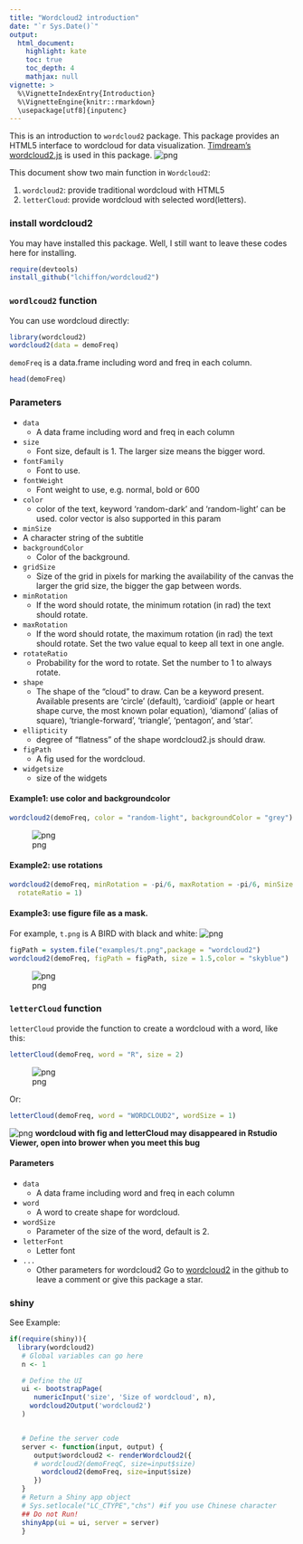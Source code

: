 ```yaml
---
title: "Wordcloud2 introduction"
date: "`r Sys.Date()`"
output: 
  html_document:
    highlight: kate
    toc: true
    toc_depth: 4
    mathjax: null
vignette: >
  %\VignetteIndexEntry{Introduction}
  %\VignetteEngine{knitr::rmarkdown}
  \usepackage[utf8]{inputenc}
---
```



This is an introduction to `wordcloud2` package. This package provides an HTML5 interface to wordcloud for data visualization. [Timdream's wordcloud2.js](https://github.com/timdream/wordcloud2.js) is used in this package.
![png](img/wordcloud2.png)

This document show two main function in `Wordcloud2`:

1. `wordcloud2`: provide traditional wordcloud with HTML5
2. `letterCloud`: provide wordcloud with selected word(letters).

### install wordcloud2

You may have installed this package. Well, I still want to leave these codes here for installing.
```r
require(devtools)
install_github("lchiffon/wordcloud2")
```

### `wordlcoud2` function

You can use wordcloud directly:
```r
library(wordcloud2)
wordcloud2(data = demoFreq)
```

`demoFreq` is a data.frame including word and freq in each column.

```r
head(demoFreq)
```

### Parameters
- `data`
  - A data frame including word and freq in each column
- `size`
  - Font size, default is 1. The larger size means the bigger word.
- `fontFamily`	
  - Font to use.
- `fontWeight`	
  - Font weight to use, e.g. normal, bold or 600
- `color`	
  - color of the text, keyword 'random-dark' and 'random-light' can be used. color vector is also supported in this param
- `minSize`	
 - A character string of the subtitle
- `backgroundColor`	
  - Color of the background.
- `gridSize`	
  - Size of the grid in pixels for marking the availability of the canvas the larger the grid size, the bigger the gap between words.
- `minRotation`	
  - If the word should rotate, the minimum rotation (in rad) the text should rotate.
- `maxRotation`	
  - If the word should rotate, the maximum rotation (in rad) the text should rotate. Set the two value equal to keep all text in one angle.
- `rotateRatio`	
  - Probability for the word to rotate. Set the number to 1 to always rotate.
- `shape`	
  - The shape of the "cloud" to draw. Can be a keyword present. Available presents are 'circle' (default), 'cardioid' (apple or heart shape curve, the most known polar equation), 'diamond' (alias of square), 'triangle-forward', 'triangle', 'pentagon', and 'star'.
- `ellipticity`
  - degree of "flatness" of the shape wordcloud2.js should draw.
- `figPath`
  - A fig used for the wordcloud.
- `widgetsize`	
  - size of the widgets

#### Example1: use color and backgroundcolor
```r
wordcloud2(demoFreq, color = "random-light", backgroundColor = "grey")
```
![png](img/ex1.png)

#### Example2: use rotations

```r
wordcloud2(demoFreq, minRotation = -pi/6, maxRotation = -pi/6, minSize = 10,
  rotateRatio = 1)
```

#### Example3: use figure file as a mask.

For example, `t.png` is A BIRD with black and white:
![png](img/t.png)

```r
figPath = system.file("examples/t.png",package = "wordcloud2")
wordcloud2(demoFreq, figPath = figPath, size = 1.5,color = "skyblue")
```
![png](img/tcloud.png)

### `letterCloud` function 

`letterCloud` provide the function to create a wordcloud with a word, like this:
```r
letterCloud(demoFreq, word = "R", size = 2)
```
![png](img/R.png)

Or:
```r
letterCloud(demoFreq, word = "WORDCLOUD2", wordSize = 1)
```
![png](img/wordcloud2.png)
**wordcloud with fig and letterCloud may disappeared in Rstudio Viewer, open into brower when you meet this bug**

#### Parameters

- `data`	
  - A data frame including word and freq in each column
- `word`	
  - A word to create shape for wordcloud.
- `wordSize`
  - Parameter of the size of the word, default is 2.
- `letterFont`	
  - Letter font
- `...`
  - Other parameters for wordcloud2
Go to [wordcloud2](http://github.com/lchiffon/wordcloud2) in the github to leave a comment or give this package a star.

### shiny

See Example:
```r
if(require(shiny)){
  library(wordcloud2)
   # Global variables can go here
   n <- 1

   # Define the UI
   ui <- bootstrapPage(
      numericInput('size', 'Size of wordcloud', n),
     wordcloud2Output('wordcloud2')
   )


   # Define the server code
   server <- function(input, output) {
      output$wordcloud2 <- renderWordcloud2({
      # wordcloud2(demoFreqC, size=input$size)
        wordcloud2(demoFreq, size=input$size)
      })
   }
   # Return a Shiny app object
   # Sys.setlocale("LC_CTYPE","chs") #if you use Chinese character
   ## Do not Run!
   shinyApp(ui = ui, server = server)
   }
```

